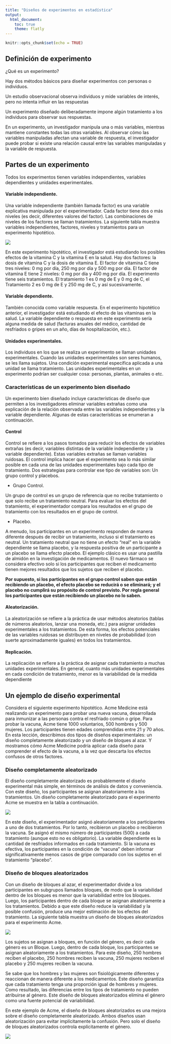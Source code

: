 ```yaml
---
title: "Diseños de experimentos en estadística"
output:
  html_document:
    toc: true
    theme: flatly
---
```


```r
knitr::opts_chunk$set(echo = TRUE)
```
## Definición de experimento

¿Qué es un experimento?

Hay dos métodos básicos para diseñar experimentos con personas o individuos.

Un estudio observacional observa individuos y mide variables de interés, pero no intenta influir en las respuestas

Un experimento diseñado deliberadamente impone algún tratamiento a los individuos para observar sus respuestas.

En un experimento, un investigador manipula una o más variables, mientras mantiene constantes todas las otras variables. Al observar cómo las variables manipuladas afectan una variable de respuesta, el investigador puede probar si existe una relación causal entre las variables manipuladas y la variable de respuesta.


## Partes de un experimento

Todos los experimentos tienen variables independientes, variables dependientes y unidades experimentales.

#### Variable independiente. 

Una variable independiente (también llamada factor) es una variable explicativa manipulada por el experimentador.
Cada factor tiene dos o más niveles (es decir, diferentes valores del factor). Las combinaciones de niveles de los factores se llaman tratamientos. La siguiente tabla muestra variables independientes, factores, niveles y tratamientos para un experimento hipotético.


![](vitaminas.png)


En este experimento hipotético, el investigador está estudiando los posibles efectos de la vitamina C y la vitamina E en la salud. Hay dos factores: la dosis de vitamina C y la dosis de vitamina E. El factor de vitamina C tiene tres niveles: 0 mg por día, 250 mg por día y 500 mg por día. El factor de vitamina E tiene 2 niveles: 0 mg por día y 400 mg por día. El experimento tiene seis tratamientos. El tratamiento 1 es 0 mg de E y 0 mg de C, el Tratamiento 2 es 0 mg de E y 250 mg de C, y así sucesivamente.

#### Variable dependiente. 

También conocida como variable respuesta. En el experimento hipotético anterior, el investigador está estudiando el efecto de las vitaminas en la salud. La variable dependiente o respuesta en este experimento sería alguna medida de salud (facturas anuales del médico, cantidad de resfriados o gripes en un año, días de hospitalización, etc.).

#### Unidades experimentales. 

Los individuos en los que se realiza un experimento se llaman unidades experimentales. Cuando las unidades experimentales son seres humanos, se les llama sujetos. Una condición experimental específica aplicada a una unidad se llama tratamiento. Las unidades experimentales en un experimento podrían ser cualquier cosa: personas, plantas, animales o etc.

### Características de un experimento bien diseñado

Un experimento bien diseñado incluye características de diseño que permiten a los investigadores eliminar variables extrañas como una explicación de la relación observada entre las variables independientes y la variable dependiente. Algunas de estas características se enumeran a continuación.

#### Control

Control se refiere a los pasos tomados para reducir los efectos de variables extrañas (es decir, variables distintas de la variable independiente y la variable dependiente). Estas variables extrañas se llaman variables ruidosas.
El control implica hacer que el experimento sea lo más similar posible en cada una de las unidades experimentales bajo cada tipo de tratamiento. Dos estrategias para controlar ese tipo de variables son: Un grupo control y placebos.

*  Grupo Control. 

Un grupo de control es un grupo de referencia que no recibe tratamiento o que solo recibe un tratamiento neutral. Para evaluar los efectos del tratamiento, el experimentador compara los resultados en el grupo de tratamiento con los resultados en el grupo de control.

*   Placebo. 

A menudo, los participantes en un experimento responden de manera diferente después de recibir un tratamiento, incluso si el tratamiento es neutral. Un tratamiento neutral que no tiene un efecto "real" en la variable dependiente se llama placebo, y la respuesta positiva de un participante a un placebo se llama efecto placebo. El ejemplo clásico es usar una pastilla de almidón en la investigación de medicamentos. El nuevo fármaco se considera efectivo solo si los participantes que reciben el medicamento tienen mejores resultados que los sujetos que reciben el placebo.

**Por supuesto, si los participantes en el grupo control saben que están recibiendo un placebo, el efecto placebo se reducirá o se eliminará; y el placebo no cumplirá su propósito de control previsto. Por regla general los participantes que están recibiendo un placebo no lo saben.**

#### Aleatorización. 

La aleatorización se refiere a la práctica de usar métodos aleatorios (tablas de números aleatorios, lanzar una moneda, etc.) para asignar unidades experimentales a los tratamientos. De esta forma, los efectos potenciales de las variables ruidosas se distribuyen en niveles de probabilidad (con suerte aproximadamente iguales) en todos los tratamientos.

####  Replicación. 

La replicación se refiere a la práctica de asignar cada tratamiento a muchas unidades experimentales. En general, cuanto más unidades experimentales en cada condición de tratamiento, menor es la variabilidad de la medida dependiente

## Un ejemplo de diseño experimental

Considera el siguiente experimento hipotético. Acme Medicine está realizando un experimento para probar una nueva vacuna, desarrollada para inmunizar a las personas contra el resfriado común o gripe. Para probar la vacuna, Acme tiene 1000 voluntarios, 500 hombres y 500 mujeres. Los participantes tienen edades comprendidas entre 21 y 70 años.
En esta lección, describimos dos tipos de diseños experimentales: un diseño completamente aleatorizado y un diseño de bloques al azar. Y mostramos cómo Acme Medicine podría aplicar cada diseño para comprender el efecto de la vacuna, a la vez que descarta los efectos confusos de otros factores.

### Diseño completamente aleatorizado

El diseño completamente aleatorizado es probablemente el diseño experimental más simple, en términos de análisis de datos y conveniencia. Con este diseño, los participantes se asignan aleatoriamente a los tratamientos. Un diseño completamente aleatorizado para el experimento Acme se muestra en la tabla a continuación.

![](rand.png)

En este diseño, el experimentador asignó aleatoriamente a los participantes a uno de dos tratamientos. Por lo tanto, recibieron un placebo o recibieron la vacuna. Se asignó el mismo número de participantes (500) a cada tratamiento (aunque esto no es obligatorio). La variable dependiente es la cantidad de resfriados informados en cada tratamiento. Si la vacuna es efectiva, los participantes en la condición de "vacuna" deben informar significativamente menos casos de gripe comparado con  los sujetos en el tratamiento "placebo".

### Diseño de bloques aleatorizados

Con un diseño de bloques al azar, el experimentador divide a los participantes en subgrupos llamados bloques, de modo que la variabilidad dentro de los bloques es menor que la variabilidad entre los bloques. Luego, los participantes dentro de cada bloque se asignan aleatoriamente a los tratamientos. Debido a que este diseño reduce la variabilidad y la posible confusión, produce una mejor estimación de los efectos del tratamiento. La siguiente tabla muestra un diseño de bloques aleatorizados para el experimento Acme.

![](blocks.png)

Los sujetos se asignan a bloques, en función del género, es decir cada género es un Bloque. Luego, dentro de cada bloque, los participantes se asignan aleatoriamente a los tratamientos. Para este diseño, 250 hombres reciben el placebo, 250 hombres reciben la vacuna, 250 mujeres reciben el placebo y 250 mujeres reciben la vacuna.

Se sabe que los hombres y las mujeres son fisiológicamente diferentes y reaccionan de manera diferente a los medicamentos. Este diseño garantiza que cada tratamiento tenga una proporción igual de hombres y mujeres. Como resultado, las diferencias entre los tipos de tratamiento no pueden atribuirse al género. Este diseño de bloques aleatorizados elimina el género como una fuente potencial de variabilidad.

En este ejemplo de Acme, el diseño de bloques aleatorizados es una mejora sobre el diseño completamente aleatorizado. Ambos diseños usan aleatorización para evitar implícitamente la confusión. Pero solo el diseño de bloques aleatorizados controla explícitamente el género.




![](blanco.png)